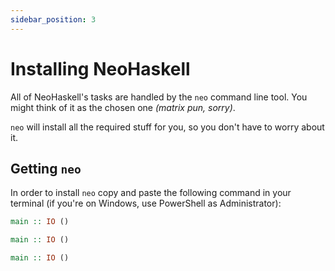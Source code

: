 ```yaml
---
sidebar_position: 3
---
```



# Installing NeoHaskell

All of NeoHaskell's tasks are handled by the `neo` command line tool. You might think of it as the chosen one _(matrix pun, sorry)_.

`neo` will install all the required stuff for you, so you don't have to worry about it.

## Getting `neo`

In order to install `neo` copy and paste the following command in your terminal (if you're on Windows, use PowerShell as Administrator):

<Tabs groupId="os">
<TabItem value="mac" label="MacOS">

```haskell
main :: IO ()
```

</TabItem>

<TabItem value="windows" label="Windows">

```haskell
main :: IO ()
```

</TabItem>

<TabItem value="linux" label="Linux">

```haskell
main :: IO ()
```

</TabItem>

</Tabs>
